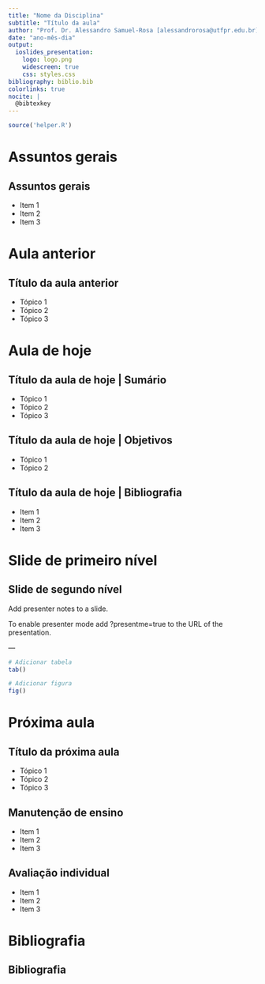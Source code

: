 ```yaml
---
title: "Nome da Disciplina"
subtitle: "Título da aula"
author: "Prof. Dr. Alessandro Samuel-Rosa [alessandrorosa@utfpr.edu.br]"
date: "ano-mês-dia"
output:
  ioslides_presentation:
    logo: logo.png
    widescreen: true
    css: styles.css
bibliography: biblio.bib
colorlinks: true
nocite: |
  @bibtexkey
---
```


<script src="https://ajax.googleapis.com/ajax/libs/jquery/1.12.2/jquery.min.js"></script>
<script>
    $(document).ready(function() {
    $('slide:not(.title-slide, .backdrop, .segue)').append('<footer></footer>');
    $('footer').attr('label', 'Título da aula');
  })
</script>

```r
source('helper.R')
```

# Assuntos gerais

## Assuntos gerais

* Item 1
* Item 2
* Item 3

# Aula anterior

## Título da aula anterior

* Tópico 1
* Tópico 2
* Tópico 3

# Aula de hoje

## Título da aula de hoje | Sumário

* Tópico 1
* Tópico 2
* Tópico 3

## Título da aula de hoje | Objetivos

* Tópico 1
* Tópico 2

## Título da aula de hoje | Bibliografia

* Item 1
* Item 2
* Item 3

# Slide de primeiro nível

## Slide de segundo nível {.columns-2}

<!-- ?presentme=true -->

<div class="notes"><p style="font-size:16px">
Add presenter notes to a slide.

To enable presenter mode add ?presentme=true to the URL of the presentation.
</p></div>

<!-- ?presentme=true -->

--- <!-- Slide sem título -->

```r
# Adicionar tabela
tab()

# Adicionar figura
fig()
```

# Próxima aula

## Título da próxima aula

* Tópico 1
* Tópico 2
* Tópico 3

## Manutenção de ensino

* Item 1
* Item 2
* Item 3

## Avaliação individual

* Item 1
* Item 2
* Item 3

# Bibliografia

## Bibliografia {.tiny}
